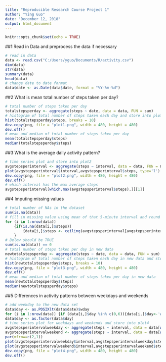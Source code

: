 ---
title: "Reproducible Research Course Project 1"
author: "Ying Guo"
date: "December 12, 2018"
output: html_document
---

```{r setup, include=FALSE}
knitr::opts_chunk$set(echo = TRUE)
```

##1 Read in Data and preprocess the data if necessary

```{r}
# read in data
data <- read.csv("C:/Users/yguo/Documents/R/activity.csv")
dim(data)
str(data)
summary(data)
head(data)
# change date to date format
data$date <- as.Date(data$date, format = "%Y-%m-%d")
```

##2 What is mean total number of steps taken per day?

```{r}
# total number of steps taken per day
totalstepsperday <- aggregate(steps ~ date, data = data, FUN = sum)
# histogram of total number of steps taken each day and store into plot1
hist(totalstepsperday$steps, breaks = 10)
dev.copy(png, file = "plot1.png", width = 480, height = 480)
dev.off()
# mean and median of total number of steps taken per day
mean(totalstepsperday$steps)
median(totalstepsperday$steps)
```

##3 What is the average daily activity pattern?

```{r}
# time series plot and store into plot2
avgstepsperinterval <- aggregate(steps ~ interval, data = data, FUN = mean)
plot(avgstepsperinterval$interval,avgstepsperinterval$steps, type='l')
dev.copy(png, file = "plot2.png", width = 480, height = 480)
dev.off()
# which interval has the max average steps
avgstepsperinterval[which.max(avgstepsperinterval$steps),][[1]]
```

##4 Imputing missing values
```{r}
# total number of NAs in the dataset
sum(is.na(data))
# fill in missing value using mean of that 5-minute interval and round up to nearest 1 since no partial step can be taken
for (i in 1:nrow(data))
    {if(is.na(data[i,]$steps))
        {data[i,]$steps <- ceiling(avgstepsperinterval[avgstepsperinterval$interval == data[i,]$interval,]$steps)} 
    }
# Below should be TRUE
sum(is.na(data)) == 0
# total number of steps taken per day in new data
newtotalstepsperday <- aggregate(steps ~ date, data = data, FUN = sum)
# histogram of total number of steps taken each day in new data and store into plot3
hist(newtotalstepsperday$steps, breaks = 10)
dev.copy(png, file = "plot3.png", width = 480, height = 480)
dev.off()
# mean and median of total number of steps taken per day in new data
mean(newtotalstepsperday$steps)
median(newtotalstepsperday$steps)
```

##5 Differences in activity patterns between weekdays and weekends
```{r}
# add weekday to the new data set
data$day <- as.POSIXlt(data$date)$wday
for (i in 1:nrow(data)) {if (data[i,]$day %in% c(0,6)){data[i,]$day<-'weekend'} else {data[i,]$day<-'weekday'}}
data$day <- as.factor(data$day)
# time series plot for weekdays and weekends and store into plot4
avgstepsperintervalweekday <- aggregate(steps ~ interval, data = data[which(data$day == 'weekday'),], FUN = mean)
avgstepsperintervalweekend <- aggregate(steps ~ interval, data = data[which(data$day == 'weekend'),], FUN = mean)
par(mfrow=c(2,1))
plot(avgstepsperintervalweekday$interval,avgstepsperintervalweekday$steps, type='l',main = 'Weekdays',ylab='Steps')
plot(avgstepsperintervalweekend$interval,avgstepsperintervalweekend$steps, type='l',main = 'Weekends',ylab='Steps')
dev.copy(png, file = "plot4.png", width = 480, height = 480)
dev.off()
```